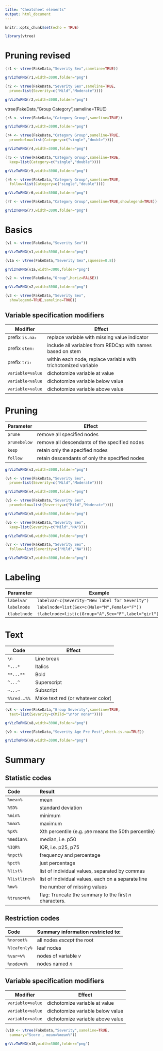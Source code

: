 ```yaml
---
title: "Cheatsheet elements"
output: html_document
---
```


```r
knitr::opts_chunk$set(echo = TRUE)
```

```r
library(vtree)
```

# Pruning revised

```r
(r1 <- vtree(FakeData,"Severity Sex",sameline=TRUE))
```

```r
grVizToPNG(r1,width=3000,folder="png")
```

```r
(r2 <- vtree(FakeData,"Severity Sex",sameline=TRUE,
  prune=list(Severity=c("Mild","Moderate"))))
```

```r
grVizToPNG(r2,width=3000,folder="png")
```

vtree(FakeData,"Group Category",sameline=TRUE)

```r
(r3 <- vtree(FakeData,"Category Group",sameline=TRUE))
```

```r
grVizToPNG(r3,width=3000,folder="png")
```

```r
(r4 <- vtree(FakeData,"Category Group",sameline=TRUE,
  prunebelow=list(Category=c("single","double"))))
```

```r
grVizToPNG(r4,width=3000,folder="png")
```

```r
(r5 <- vtree(FakeData,"Category Group",sameline=TRUE,
  keep=list(Category=c("single","double"))))
```

```r
grVizToPNG(r5,width=3000,folder="png")
```

```r
(r6 <- vtree(FakeData,"Category Group",sameline=TRUE,
  follow=list(Category=c("single","double"))))
```

```r
grVizToPNG(r6,width=3000,folder="png")
```

```r
(r7 <- vtree(FakeData,"Category Group",sameline=TRUE,showlegend=TRUE))
```

```r
grVizToPNG(r7,width=3000,folder="png")
```


# Basics

```r
(v1 <- vtree(FakeData,"Severity Sex"))
```

```r
grVizToPNG(v1,width=3000,folder="png")
```


```r
(v1a <- vtree(FakeData,"Severity Sex",squeeze=0.8))
```

```r
grVizToPNG(v1a,width=3000,folder="png")
```


```r
(v2 <- vtree(FakeData,"Group",horiz=FALSE))
```

```r
grVizToPNG(v2,width=3000,folder="png")
```

```r
(v3 <- vtree(FakeData,"Severity Sex",
  showlegend=TRUE,sameline=TRUE))
```

## Variable specification modifiers

Modifier         | Effect
-----------------|-------------------------------------------------
prefix `is.na:`  | replace variable with missing value indicator
prefix `stem:`   | include all variables from REDCap with names based on stem
prefix `tri:`    | within each node, replace variable with trichotomized variable 
`variable=value` | dichotomize variable at value
`variable<value` | dichotomize variable below value
`variable>value` | dichotomize variable above value


# Pruning

Parameter     | Effect
--------------|---------------------------------------------------
`prune`       | remove all specified nodes
`prunebelow`  | remove all descendants of the specified nodes
`keep`        | retain only the specified nodes
`follow`      | retain descendants of only the specified nodes

```r
grVizToPNG(v3,width=3000,folder="png")
```

```r
(v4 <- vtree(FakeData,"Severity Sex",
  prune=list(Severity=c("Mild","Moderate"))))
```

```r
grVizToPNG(v4,width=3000,folder="png")
```

```r
(v5 <- vtree(FakeData,"Severity Sex",
  prunebelow=list(Severity=c("Mild","Moderate"))))
```

```r
grVizToPNG(v5,width=3000,folder="png")
```

```r
(v6 <- vtree(FakeData,"Severity Sex",
  keep=list(Severity=c("Mild","NA"))))
```

```r
grVizToPNG(v6,width=3000,folder="png")
```

```r
(v7 <- vtree(FakeData,"Severity Sex",
  follow=list(Severity=c("Mild","NA"))))
```

```r
grVizToPNG(v7,width=3000,folder="png")
```

# Labeling

Parameter     | Example
--------------|----------------------------------------------
`labelvar`    | `labelvar=c(Severity="New label for Severity")`
`labelnode`   | `labelnode=list(Sex=c(Male="M",Female="F"))`
`tlabelnode`  | `tlabelnode=list(c(Group="A",Sex="F",label="girl"))`


# Text

Code                  | Effect
----------------------|--------------------------
`\n`                  | Line break
`*...*`               | Italics
`**...**`             | Bold
`^...^`               | Superscript
`~...~`               | Subscript
`%%red` ...`%%`       | Make text red (or whatever color)

```r
(v8 <- vtree(FakeData,"Group Severity",sameline=TRUE,
  text=list(Severity=c(Mild="\n*or none*"))))
```

```r
grVizToPNG(v8,width=3000,folder="png")
```

```r
(v9 <- vtree(FakeData,"Severity Age Pre Post",check.is.na=TRUE))
```

```r
grVizToPNG(v9,width=3000,folder="png")
```

# Summary

## Statistic codes

Code            | Result
:---------------|:-------------------------------------------------------------------
`%mean%`        |  mean
`%SD%`          |  standard deviation
`%min%`         |  minimum
`%max%`         |  maximum
`%pX%`          |  Xth percentile (e.g. `p50` means the 50th percentile)
`%median%`      |  median, i.e. p50
`%IQR%`         |  IQR, i.e. p25, p75
`%npct%`        |  frequency and percentage
`%pct%`         |  just percentage
`%list%`        |  list of individual values, separated by commas
`%listlines%`   |  list of individual values, each on a separate line
`%mv%`          |  the number of missing values
`%trunc=`*n*`%` |  flag: Truncate the summary to the first *n* characters. 

## Restriction codes

Code            | Summary information restricted to:
:---------------|:---------------------------------------
`%noroot%`      | all nodes *except* the root
`%leafonly%`    | leaf nodes
`%var=`*v*`%`   | nodes of variable *v*
`%node=`*n*`%`  | nodes named *n*


## Variable specification modifiers

Modifier         | Effect
-----------------|-------------------------------------------------
`variable=value` | dichotomize variable at value
`variable<value` | dichotomize variable below value
`variable>value` | dichotomize variable above value


```r
(v10 <- vtree(FakeData,"Severity",sameline=TRUE,
  summary="Score , mean=%mean%"))
```

```r
grVizToPNG(v10,width=3000,folder="png")
```
